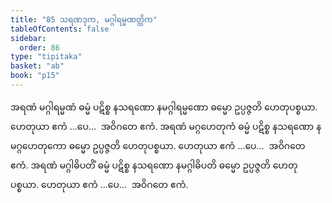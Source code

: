 ```yaml
---
title: "85 သရဏဒုက, မဂ္ဂါရမ္မဏတ္တိက"
tableOfContents: false
sidebar:
  order: 86
type: "tipitaka"
basket: "ab"
book: "p15"
---
```



<DynamicBreadcrumb />

<Division number="97" book="p15" e="ch" v="40" p="242">

<Paragraph number="268" book="p15">
အရဏံ မဂ္ဂါရမ္မဏံ ဓမ္မံ ပဋိစ္စ နသရဏော နမဂ္ဂါရမ္မဏော ဓမ္မော ဥပ္ပဇ္ဇတိ ဟေတုပစ္စယာ. ဟေတုယာ ဧကံ …ပေ…  အဝိဂတေ ဧကံ.
</Paragraph>

<Paragraph number="269" book="p15">
အရဏံ မဂ္ဂဟေတုကံ ဓမ္မံ ပဋိစ္စ နသရဏော နမဂ္ဂဟေတုကော ဓမ္မော ဥပ္ပဇ္ဇတိ ဟေတုပစ္စယာ. ဟေတုယာ ဧကံ …ပေ…  အဝိဂတေ ဧကံ.
</Paragraph>

<Paragraph number="270" book="p15">
အရဏံ မဂ္ဂါဓိပတိံ ဓမ္မံ ပဋိစ္စ နသရဏော နမဂ္ဂါဓိပတိ ဓမ္မော ဥပ္ပဇ္ဇတိ ဟေတုပစ္စယာ. ဟေတုယာ ဧကံ …ပေ…  အဝိဂတေ ဧကံ.
</Paragraph>
</Division>